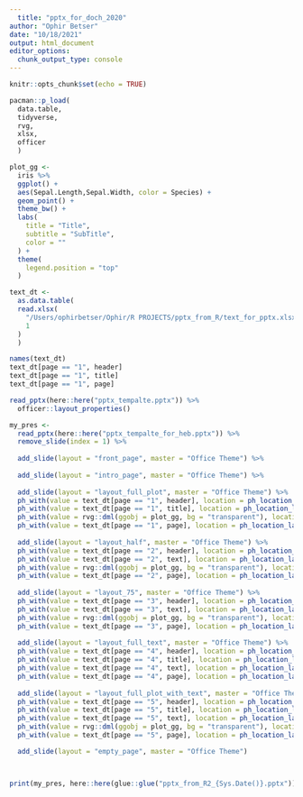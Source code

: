 ```yaml
---
  title: "pptx_for_doch_2020"
author: "Ophir Betser"
date: "10/18/2021"
output: html_document
editor_options: 
  chunk_output_type: console
---
```

  
```r
knitr::opts_chunk$set(echo = TRUE)

pacman::p_load(
  data.table,
  tidyverse,
  rvg,
  xlsx,
  officer
  )
```

```r
plot_gg <- 
  iris %>% 
  ggplot() +
  aes(Sepal.Length,Sepal.Width, color = Species) +
  geom_point() +
  theme_bw() +
  labs(
    title = "Title",
    subtitle = "SubTitle",
    color = ""
  ) +
  theme(
    legend.position = "top"
  )
```

```r
text_dt <- 
  as.data.table(
  read.xlsx(
    "/Users/ophirbetser/Ophir/R PROJECTS/pptx_from_R/text_for_pptx.xlsx",
    1
  )
  )

names(text_dt)
text_dt[page == "1", header]
text_dt[page == "1", title]
text_dt[page == "1", page]

```


```r
read_pptx(here::here("pptx_tempalte.pptx")) %>%
  officer::layout_properties()
```

```r
my_pres <- 
  read_pptx(here::here("pptx_tempalte_for_heb.pptx")) %>% 
  remove_slide(index = 1) %>%  
  
  add_slide(layout = "front_page", master = "Office Theme") %>% 
  
  add_slide(layout = "intro_page", master = "Office Theme") %>% 
  
  add_slide(layout = "layout_full_plot", master = "Office Theme") %>% 
  ph_with(value = text_dt[page == "1", header], location = ph_location_label(ph_label = "num")) %>%  
  ph_with(value = text_dt[page == "1", title], location = ph_location_label(ph_label = "text")) %>% 
  ph_with(value = rvg::dml(ggobj = plot_gg, bg = "transparent"), location =  ph_location_label(ph_label = "plot")) %>% 
  ph_with(value = text_dt[page == "1", page], location = ph_location_label(ph_label = "page_number")) %>% 
  
  add_slide(layout = "layout_half", master = "Office Theme") %>% 
  ph_with(value = text_dt[page == "2", header], location = ph_location_label(ph_label = "num")) %>%  
  ph_with(value = text_dt[page == "2", text], location = ph_location_label(ph_label = "text")) %>% 
  ph_with(value = rvg::dml(ggobj = plot_gg, bg = "transparent"), location = ph_location_label(ph_label = "plot")) %>% 
  ph_with(value = text_dt[page == "2", page], location = ph_location_label(ph_label = "page_number")) %>% 
  
  add_slide(layout = "layout_75", master = "Office Theme") %>% 
  ph_with(value = text_dt[page == "3", header], location = ph_location_label(ph_label = "num")) %>%  
  ph_with(value = text_dt[page == "3", text], location = ph_location_label(ph_label = "text")) %>% 
  ph_with(value = rvg::dml(ggobj = plot_gg, bg = "transparent"), location = ph_location_label(ph_label = "plot")) %>% 
  ph_with(value = text_dt[page == "3", page], location = ph_location_label(ph_label = "page_number")) %>% 
  
  add_slide(layout = "layout_full_text", master = "Office Theme") %>% 
  ph_with(value = text_dt[page == "4", header], location = ph_location_label(ph_label = "num")) %>%  
  ph_with(value = text_dt[page == "4", title], location = ph_location_label(ph_label = "header")) %>% 
  ph_with(value = text_dt[page == "4", text], location = ph_location_label(ph_label = "text")) %>% 
  ph_with(value = text_dt[page == "4", page], location = ph_location_label(ph_label = "page_number")) %>% 
  
  add_slide(layout = "layout_full_plot_with_text", master = "Office Theme") %>% 
  ph_with(value = text_dt[page == "5", header], location = ph_location_label(ph_label = "num")) %>%  
  ph_with(value = text_dt[page == "5", title], location = ph_location_label(ph_label = "title_text")) %>% 
  ph_with(value = text_dt[page == "5", text], location = ph_location_label(ph_label = "text")) %>% 
  ph_with(value = rvg::dml(ggobj = plot_gg, bg = "transparent"), location = ph_location_label(ph_label = "plot")) %>% 
  ph_with(value = text_dt[page == "5", page], location = ph_location_label(ph_label = "page_number")) %>% 

  add_slide(layout = "empty_page", master = "Office Theme")



print(my_pres, here::here(glue::glue("pptx_from_R2_{Sys.Date()}.pptx")))
```
